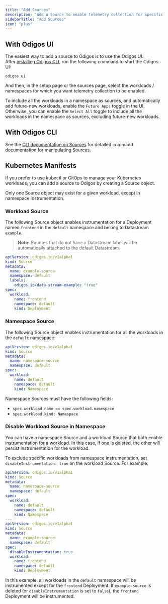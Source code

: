 ```yaml
---
title: "Add Sources"
description: "Add a Source to enable telemetry collection for specific Kuberenetes workloads, or a whole namespace."
sidebarTitle: "Add Sources"
icon: "plus"
---
```


## With Odigos UI

The easiest way to add a source to Odigos is to use the Odigos UI.<br />
After [installing Odigos CLI](/setup/installation), run the following command to start the Odigos UI:

```shell
odigos ui
```

And then, in the setup page or the sources page, select the workloads / namespaces for which you want telemetry collection to be enabled.

To include all the workloads in a namespace as sources, and automatically add future-new workloads, enable the `Future Apps` toggle in the UI.
Otherwise, you can enable the `Select All` toggle to include all the workloads in the namespace as sources, excluding future-new workloads.

## With Odigos CLI

See the [CLI documentation on Sources](/cli/odigos_sources) for detailed command documentation for manipulating Sources.

## Kubernetes Manifests

If you prefer to use kubectl or GitOps to manage your Kubernetes workloads, you can add a source to Odigos by creating a Source object.

<Warning>
  Only one Source object may exist for a given workload, except in namespace instrumentation.
</Warning>

### Workload Source

The following Source object enables instrumentation for a Deployment named `frontend` in the `default` namespace and belong to Datastream `example`.

> **Note:** Sources that do not have a Datastream label will be automatically attached to the default Datastream.

```yaml
apiVersion: odigos.io/v1alpha1
kind: Source
metadata:
  name: example-source
  namespace: default
  labels:
    odigos.io/data-stream-example: "true"
spec:
  workload:
    name: frontend
    namespace: default
    kind: Deployment
```

### Namespace Source

The following Source object enables instrumentation for all the workloads in the `default` namespace:

```yaml
apiVersion: odigos.io/v1alpha1
kind: Source
metadata:
  name: namespace-source
  namespace: default
spec:
  workload:
    name: default
    namespace: default
    kind: Namespace
```

Namespace Sources must have the following fields:<br />
- `spec.workload.name == spec.workload.namespace`
- `spec.workload.kind: Namespace`

### Disable Workload Source in Namespace

You can have a namespace Source and a workload Source that both enable instrumentation for a workload. In this case, if one is deleted, the other will persist instrumentation for the workload.

To exclude specific workloads from namespace instrumentation, set `disableInstrumentation: true` on the workload Source. For example:

```yaml
apiVersion: odigos.io/v1alpha1
kind: Source
metadata:
  name: namespace-source
  namespace: default
spec:
  workload:
    name: default
    namespace: default
    kind: Namespace
---
apiVersion: odigos.io/v1alpha1
kind: Source
metadata:
  name: example-source
  namespace: default
spec:
  disableInstrumentation: true
  workload:
    name: frontend
    namespace: default
    kind: Deployment
```

In this example, all workloads in the `default` namespace will be instrumented except for the `frontend` Deployment. If `example-source` is deleted (or `disableInstrumentation` is set to `false`), the `frontend` Deployment will be instrumented.
